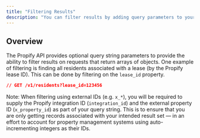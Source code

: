 ```yaml
---
title: "Filtering Results"
description: "You can filter results by adding query parameters to your request. For example, you can filter by a specific property or unit, or by a specific lease ID."
---
```


## Overview
The Propify API provides optional query string parameters to provide the ability to filter results on requests that return arrays of objects. One example of filtering is finding all residents associated with a lease (by the Propify lease ID). This can be done by filtering on the `lease_id` property.

```json Example
// GET /v1/residents?lease_id=123456
```

Note: When filtering using external IDs (e.g. `x_*`), you will be required to supply the Propify integration ID (`integration_id`) and the external property ID (`x_property_id`) as part of your query string. This is to ensure that you are only getting records associated with your intended result set — in an effort to account for property management systems using auto-incrementing integers as their IDs.